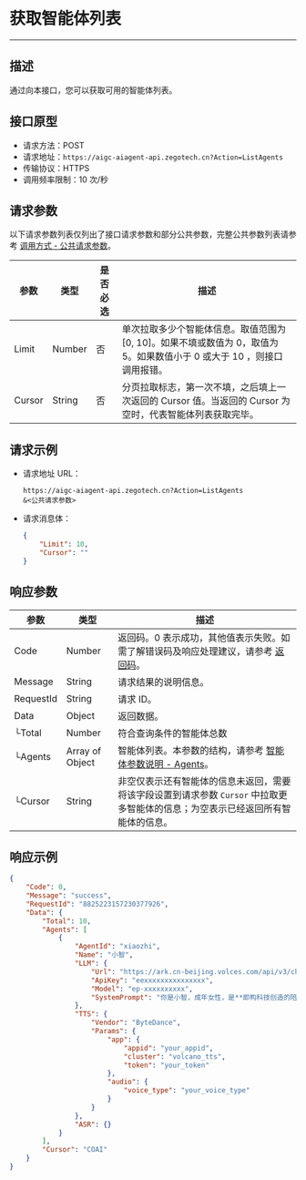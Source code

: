 # 获取智能体列表

---

##  描述

通过向本接口，您可以获取可用的智能体列表。

## 接口原型

- 请求方法：POST
- 请求地址：`https://aigc-aiagent-api.zegotech.cn?Action=ListAgents`
- 传输协议：HTTPS
- 调用频率限制：10 次/秒

## 请求参数

以下请求参数列表仅列出了接口请求参数和部分公共参数，完整公共参数列表请参考 [调用方式 - 公共请求参数](./../Accessing%20Server%20APIs.mdx#公共请求参数)。

| 参数               | 类型   | 是否必选 | 描述             |
|------------------|------|------|-------------------------|
| Limit          | Number | 否    | 单次拉取多少个智能体信息。取值范围为 [0, 10]。如果不填或数值为 0，取值为 5。如果数值小于 0 或大于 10 ，则接口调用报错。 |
| Cursor | String | 否    | 分页拉取标志，第一次不填，之后填上一次返回的 Cursor 值。当返回的 Cursor 为空时，代表智能体列表获取完毕。     |

## 请求示例

- 请求地址 URL：

    ```https
    https://aigc-aiagent-api.zegotech.cn?Action=ListAgents
    &<公共请求参数>
    ```

- 请求消息体：

    ```json
    {
        "Limit": 10,
        "Cursor": ""
    }

## 响应参数

| 参数 | 类型 | 描述 |
|------|------|------|
| Code | Number | 返回码。0 表示成功，其他值表示失败。如需了解错误码及响应处理建议，请参考 [返回码](./../Return%20codes.mdx)。 |
| Message | String | 请求结果的说明信息。 |
| RequestId | String | 请求 ID。 |
| Data | Object | 返回数据。 |
| └Total | Number | 符合查询条件的智能体总数|
| └Agents | Array of Object | 智能体列表。本参数的结构，请参考 [智能体参数说明 - Agents](./../Common%20Parameter%20Description.mdx#agents)。 | 
| └Cursor | String | 非空仅表示还有智能体的信息未返回，需要将该字段设置到请求参数 `Cursor` 中拉取更多智能体的信息；为空表示已经返回所有智能体的信息。 |

## 响应示例

```json
{
    "Code": 0,
    "Message": "success",
    "RequestId": "8825223157230377926",
    "Data": {
        "Total": 10,
        "Agents": [
            {
                "AgentId": "xiaozhi",
                "Name": "小智",
                "LLM": {
                    "Url": "https://ark.cn-beijing.volces.com/api/v3/chat/completions",
                    "ApiKey": "eexxxxxxxxxxxxxxx",
                    "Model": "ep-xxxxxxxxxx",
                    "SystemPrompt": "你是小智，成年女性，是**即构科技创造的陪伴助手**，上知天文下知地理，聪明睿智、热情友善。\n对话要求：1、按照人设要求与用户对话。\n2、不能超过100字。"
                },
                "TTS": {
                    "Vendor": "ByteDance",
                    "Params": {
                        "app": {
                            "appid": "your_appid",
                            "cluster": "volcano_tts",
                            "token": "your_token"
                        },
                        "audio": {
                            "voice_type": "your_voice_type"
                        }
                    }
                },
                "ASR": {}
            }
        ],
        "Cursor": "COAI"
    }
}
```